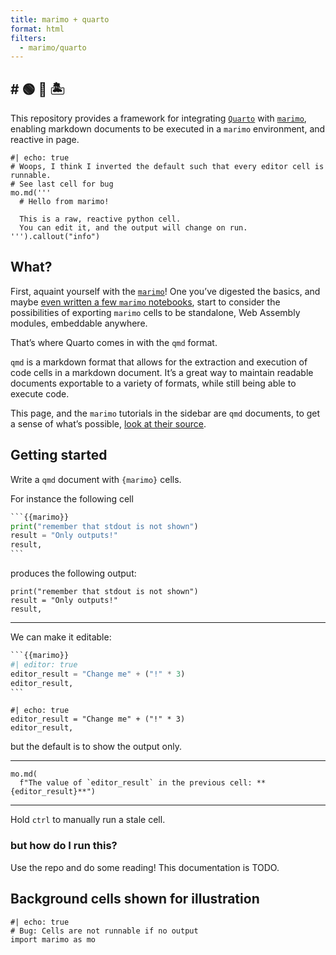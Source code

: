 ```yaml
---
title: marimo + quarto
format: html
filters:
  - marimo/quarto
---
```


# 🟢 🔵 🏝️
---


This repository provides a framework for integrating
[`Quarto`](https://quarto.org) with [`marimo`](https://marimo.io),
enabling markdown documents to be executed in a `marimo` environment, and
reactive in page.

```.python.marimo
#| echo: true
# Woops, I think I inverted the default such that every editor cell is runnable.
# See last cell for bug
mo.md('''
  # Hello from marimo!

  This is a raw, reactive python cell.
  You can edit it, and the output will change on run.
''').callout("info")
```

## What?

First, aquaint yourself with the [`marimo`](https://marimo.io)! One you've
digested the basics, and maybe [even written a few `marimo`
notebooks](https://marimo.app), start to consider the possibilities of exporting
`marimo` cells to be standalone, Web Assembly modules, embeddable anywhere.

That's where Quarto comes in with the `qmd` format.

`qmd` is a markdown format that allows for the extraction and execution of code
cells in a markdown document. It's a great way to maintain readable documents
exportable to a variety of formats, while still being able to execute code.

This page, and the `marimo` tutorials in the sidebar are `qmd` documents, to get
a sense of what's possible,
[look at their source](javascript:document.getElementById("quarto-code-tools-source").click()).

## Getting started

Write a `qmd` document with `{marimo}` cells.

For instance the following cell

````python
```{{marimo}}
print("remember that stdout is not shown")
result = "Only outputs!"
result,
```
````

produces the following output:

```.python.marimo
print("remember that stdout is not shown")
result = "Only outputs!"
result,
```

---

We can make it editable:

````python
```{{marimo}}
#| editor: true
editor_result = "Change me" + ("!" * 3)
editor_result,
```
````

```.python.marimo
#| echo: true
editor_result = "Change me" + ("!" * 3)
editor_result,
```

but the default is to show the output only.

---

```.python.marimo
mo.md(
  f"The value of `editor_result` in the previous cell: **{editor_result}**")
```

---

Hold `ctrl` to manually run a stale cell.

### but how do I run this?

Use the repo and do some reading! This documentation is TODO.

## Background cells shown for illustration

```.python.marimo
#| echo: true
# Bug: Cells are not runnable if no output
import marimo as mo
```
